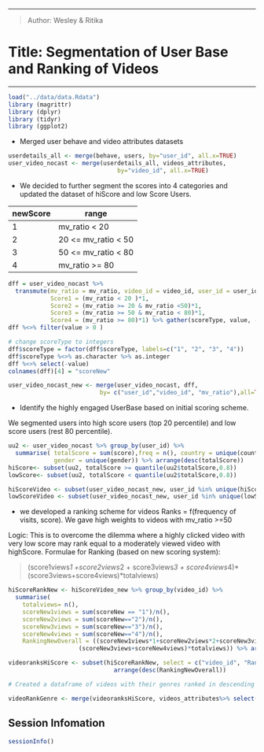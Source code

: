 ---
> Author: Wesley & Ritika

# Title: Segmentation of User Base and Ranking of Videos
___

```r
load("../data/data.Rdata")
library (magrittr)
library (dplyr)
library (tidyr)
library (ggplot2)
```

* Merged user behave and video attributes datasets

```r
userdetails_all <- merge(behave, users, by="user_id", all.x=TRUE)
user_video_nocast <- merge(userdetails_all, videos_attributes, 
                               by="video_id", all.x=TRUE)
```

* We decided to further segment the scores into 4 categories and updated the dataset of hiScore and low Score Users.


| newScore | range               |
| ---      | ---                 |
| 1        | mv_ratio < 20       |
| 2        | 20 <= mv_ratio < 50 |
| 3        | 50 <= mv_ratio < 80 |
| 4        | mv_ratio >= 80      |
  
```r
dff = user_video_nocast %>% 
  transmute(mv_ratio = mv_ratio, video_id = video_id, user_id = user_id, 
            Score1 = (mv_ratio < 20 )*1,
            Score2 = (mv_ratio >= 20 & mv_ratio <50)*1,
            Score3 = (mv_ratio >= 50 & mv_ratio < 80)*1, 
            Score4 = (mv_ratio >= 80)*1) %>% gather(scoreType, value, -video_id, -user_id, -mv_ratio)
dff %<>% filter(value > 0 )

# change scoreType to integers
dff$scoreType = factor(dff$scoreType, labels=c("1", "2", "3", "4"))
dff$scoreType %<>% as.character %>% as.integer
dff %<>% select(-value) 
colnames(dff)[4] = "scoreNew" 

user_video_nocast_new <- merge(user_video_nocast, dff, 
                          by= c("user_id","video_id", "mv_ratio"),all=TRUE)
```

* Identify the highly engaged UserBase based on initial scoring scheme.

We segmented users into high score users (top 20 percentile) and low score users (rest 80 percentile). 

```r
uu2 <- user_video_nocast %>% group_by(user_id) %>% 
  summarise( totalScore = sum(score),freq = n(), country = unique(country), 
             gender = unique(gender)) %>% arrange(desc(totalScore))
hiScore<- subset(uu2, totalScore >= quantile(uu2$totalScore,0.8))
lowScore<- subset(uu2, totalScore < quantile(uu2$totalScore,0.8))

hiScoreVideo <- subset(user_video_nocast_new, user_id %in% unique(hiScore$user_id))
lowScoreVideo <- subset(user_video_nocast_new, user_id %in% unique(lowScore$user_id))
```
* we developed a ranking scheme for videos Ranks = f(frequency of visits, score). We gave high weights to videos with mv_ratio   >=50 

Logic: This is to overcome the dilemma where a highly clicked video with very low score may rank equal to a moderately                  viewed video with highScore. 
Formulae for Ranking (based on new scoring system):

> (score1views*1 +score2views*2 + score3views*3 + score4views*4)* (score3views+score4views)*totalviews)

```r
hiScoreRankNew <- hiScoreVideo_new %>% group_by(video_id) %>% 
  summarise(
    totalviews= n(), 
    scoreNew1views = sum(scoreNew == "1")/n(), 
    scoreNew2views = sum(scoreNew=="2")/n(), 
    scoreNew3views = sum(scoreNew=="3")/n(), 
    scoreNew4views = sum(scoreNew=="4")/n(), 
    RankingNewOverall = ((scoreNew1views*1+scoreNew2views*2+scoreNew3views*3+ scoreNew4views*4)*
                    (scoreNew3views+scoreNew4views)*totalviews)) %>% arrange(desc(RankingNewOverall))

videoranksHiScore <- subset(hiScoreRankNew, select = c("video_id", "RankingNewOverall")) %>% 
                              arrange(desc(RankingNewOverall))

# Created a dataframe of videos with their genres ranked in descending order

videoRankGenre <- merge(videoranksHiScore, videos_attributes%>% select(video_id,genres), by= "video_id", all.x=TRUE)

```
## Session Infomation

```r
sessionInfo()
```


